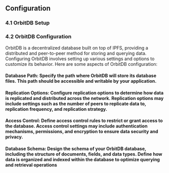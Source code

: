 ## Configuration
### 4.1 OrbitDB Setup

### 4.2 OrbitDB Configuration
OrbitDB is a decentralized database built on top of IPFS, providing a distributed and peer-to-peer method for storing and querying data. Configuring OrbitDB involves setting up various settings and options to customize its behavior. Here are some aspects of OrbitDB configuration:

#### Database Path: Specify the path where OrbitDB will store its database files. This path should be accessible and writable by your application.

#### Replication Options: Configure replication options to determine how data is replicated and distributed across the network. Replication options may include settings such as the number of peers to replicate data to, replication frequency, and replication strategy.

#### Access Control: Define access control rules to restrict or grant access to the database. Access control settings may include authentication mechanisms, permissions, and encryption to ensure data security and privacy.

#### Database Schema: Design the schema of your OrbitDB database, including the structure of documents, fields, and data types. Define how data is organized and indexed within the database to optimize querying and retrieval operations
